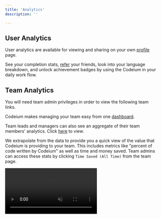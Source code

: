 ```yaml
---
title: 'Analytics'
description: ''

---
```


## User Analytics

User analytics are available for viewing and sharing on your own [profile](https://codeium.com/profile) page.

See your completion stats, [refer](https://codeium.com/referral) your friends, look into your language breakdown,
and unlock achievement badges by using the Codeium in your daily work flow. 

## Team Analytics

<Note>You will need team admin privileges in order to view the following team links.</Note>

Codeium makes managing your team easy from one [dashboard](https://codeium.com/team/). 

Team leads and managers can also see an aggregate of their team members' analytics.
Click [here](https://codeium.com/team/analytics) to view.

We extrapolate from the data to provide you a quick view of the value that Codeium is providing to your team.
This includes metrics like "percent of code written by Codeium" as well as time and money saved. 
Team admins can access these stats by clicking `Time Saved (All Time)` from the team page.

<video
  autoPlay
  muted
  loop
  playsInline
  className="w-full aspect-video"
  src="https://exafunction.github.io/public/demos/demo_subteam_analytics.mp4">
</video>